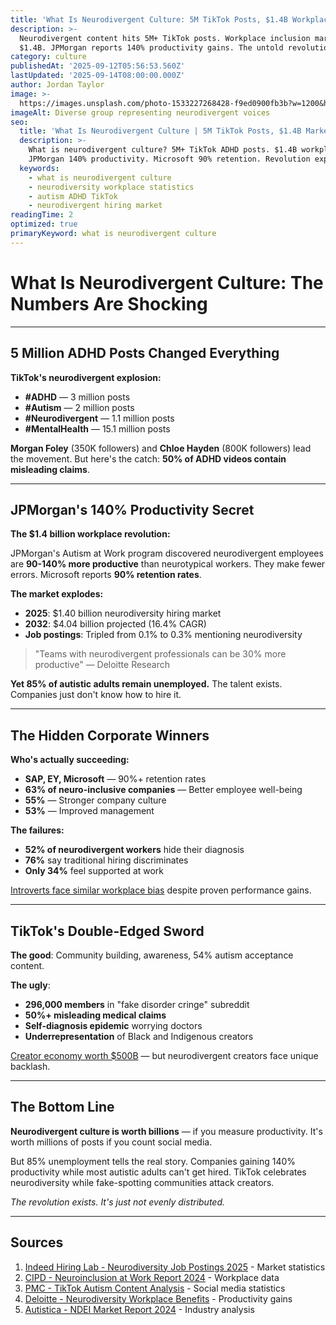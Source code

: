 ```yaml
---
title: 'What Is Neurodivergent Culture: 5M TikTok Posts, $1.4B Workplace Revolution'
description: >-
  Neurodivergent content hits 5M+ TikTok posts. Workplace inclusion market reaches 
  $1.4B. JPMorgan reports 140% productivity gains. The untold revolution.
category: culture
publishedAt: '2025-09-12T05:56:53.560Z'
lastUpdated: '2025-09-14T08:00:00.000Z'
author: Jordan Taylor
image: >-
  https://images.unsplash.com/photo-1533227268428-f9ed0900fb3b?w=1200&h=630&fit=crop
imageAlt: Diverse group representing neurodivergent voices
seo:
  title: 'What Is Neurodivergent Culture | 5M TikTok Posts, $1.4B Market 2025'
  description: >-
    What is neurodivergent culture? 5M+ TikTok ADHD posts. $1.4B workplace market. 
    JPMorgan 140% productivity. Microsoft 90% retention. Revolution explained.
  keywords:
    - what is neurodivergent culture
    - neurodiversity workplace statistics
    - autism ADHD TikTok
    - neurodivergent hiring market
readingTime: 2
optimized: true
primaryKeyword: what is neurodivergent culture
---
```


# What Is Neurodivergent Culture: The Numbers Are Shocking

---

## 5 Million ADHD Posts Changed Everything

**TikTok's neurodivergent explosion:**
- **#ADHD** — 3 million posts
- **#Autism** — 2 million posts  
- **#Neurodivergent** — 1.1 million posts
- **#MentalHealth** — 15.1 million posts

**Morgan Foley** (350K followers) and **Chloe Hayden** (800K followers) lead the movement. But here's the catch: **50% of ADHD videos contain misleading claims**.

---

## JPMorgan's 140% Productivity Secret

**The $1.4 billion workplace revolution:**

JPMorgan's Autism at Work program discovered neurodivergent employees are **90-140% more productive** than neurotypical workers. They make fewer errors. Microsoft reports **90% retention rates**.

**The market explodes:**
- **2025**: $1.40 billion neurodiversity hiring market
- **2032**: $4.04 billion projected (16.4% CAGR)
- **Job postings**: Tripled from 0.1% to 0.3% mentioning neurodiversity

> "Teams with neurodivergent professionals can be 30% more productive" — Deloitte Research

**Yet 85% of autistic adults remain unemployed.** The talent exists. Companies just don't know how to hire it.

---

## The Hidden Corporate Winners

**Who's actually succeeding:**
- **SAP, EY, Microsoft** — 90%+ retention rates
- **63% of neuro-inclusive companies** — Better employee well-being
- **55%** — Stronger company culture
- **53%** — Improved management

**The failures:**
- **52% of neurodivergent workers** hide their diagnosis
- **76%** say traditional hiring discriminates
- **Only 34%** feel supported at work

[Introverts face similar workplace bias](/psychology/why-introverts-excel-at-deep-work-psychology-research-2025) despite proven performance gains.

---

## TikTok's Double-Edged Sword

**The good**: Community building, awareness, 54% autism acceptance content.

**The ugly**: 
- **296,000 members** in "fake disorder cringe" subreddit
- **50%+ misleading medical claims**
- **Self-diagnosis epidemic** worrying doctors
- **Underrepresentation** of Black and Indigenous creators

[Creator economy worth $500B](/culture/creator-economy-hits-500-billion) — but neurodivergent creators face unique backlash.

---

## The Bottom Line

**Neurodivergent culture is worth billions** — if you measure productivity. It's worth millions of posts if you count social media. 

But 85% unemployment tells the real story. Companies gaining 140% productivity while most autistic adults can't get hired. TikTok celebrates neurodiversity while fake-spotting communities attack creators.

*The revolution exists. It's just not evenly distributed.*

---

## Sources

1. [Indeed Hiring Lab - Neurodiversity Job Postings 2025](https://www.hiringlab.org/2025/03/18/neurodiversity-inclusive-postings-are-rising/) - Market statistics
2. [CIPD - Neuroinclusion at Work Report 2024](https://www.cipd.org/globalassets/media/knowledge/knowledge-hub/reports/2024-pdfs/2024-neuroinclusion-at-work-report-8545.pdf) - Workplace data
3. [PMC - TikTok Autism Content Analysis](https://pmc.ncbi.nlm.nih.gov/articles/PMC12089165/) - Social media statistics
4. [Deloitte - Neurodiversity Workplace Benefits](https://www.deloitte.com/us/en/insights/topics/talent/neurodiversity-in-the-workplace.html) - Productivity gains
5. [Autistica - NDEI Market Report 2024](https://www.autistica.org.uk/news/ndei-market-report-2024) - Industry analysis

